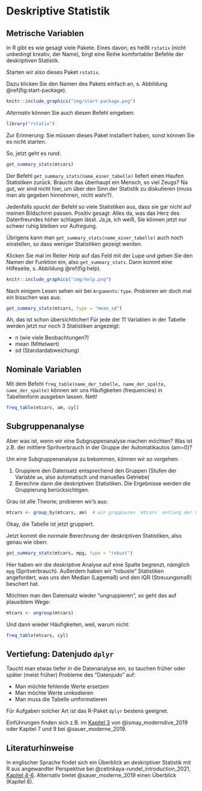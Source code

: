 


# Deskriptive Statistik


## Metrische Variablen

In R gibt es wie gesagt viele Pakete.
Eines davon, es heißt `rstatix` (nicht unbedingt kreativ, der Name),
birgt eine Reihe komfortabler Befehle der deskriptiven Statistik.


Starten wir also dieses Paket `rstatix`.

Dazu klicken Sie den Namen des Pakets einfach an, s. Abbildung \@ref(fig:start-package).


```r
knitr::include_graphics("img/start-package.png")
```


*Alternativ* können Sie auch diesen Befehl eingeben:


```r
library("rstatix")
```



Zur Erinnerung: Sie müssen dieses Paket installiert haben, sonst können Sie 
es nicht starten.


So, jetzt geht es rund:

```r
get_summary_stats(mtcars)
```



Der Befehl `get_summary_stats(name_einer_tabelle)` liefert einen Haufen
Statistiken zurück. Braucht das überhaupt ein Mensch, so viel Zeugs?
Na gut, wir sind nicht hier, 
um über den Sinn der Statistik zu diskutieren (muss man als gegeben hinnehmen, nicht wahr?).


Jedenfalls spuckt der Befehl so viele Statistiken aus, dass sie gar nicht auf meinen Bildschirm passen.
Positiv gesagt: Alles da, was das Herz des Datenfreundes höher schlagen lässt.
Ja,ja, ich weiß, Sie können jetzt nur schwer ruhig bleiben vor Aufregung.

Übrigens kann man `get_summary_stats(name_einer_tabelle)` auch noch einstellen,
so dass weniger Statistiken gezeigt werden.

Klicken Sie mal im Reiter *Help* auf das Feld mit der Lupe und geben Sie den Namen der Funktion ein,
also `get_summary_stats`.
Dann kommt eine Hilfeseite, s. Abbildung \@ref(fig:help).

```r
knitr::include_graphics("img/help.png")
```


Nach einigem Lesen sehen wir bei `Arguments`: `type`.
Probieren wir doch mal ein bisschen was aus:


```r
get_summary_stats(mtcars, type = "mean_sd")
```


Ah, das ist schon übersichtlicher! Für jede der 11 Variablen in der Tabelle werden jetzt 
nur noch 3 Statistiken angezeigt:

- n (wie viele Beobachtungen?)
- mean (Mittelwert)
- sd (Standardabweichung)



## Nominale Variablen

Mit dem Befehl `freq_table(name_der_tabelle, name_der_spalte, name_der_spalte)`
können wir uns Häufigkeiten (frequencies) in Tabellenform ausgeben lassen.
Nett!

```r
freq_table(mtcars, am, cyl)
```



## Subgruppenanalyse


Aber was ist, wenn wir eine Subgruppenanalyse machen möchten?
Was ist z.B. der mittlere Spritverbrauch in der Gruppe der Automatikautos (am=0)?

Um eine Subgruppenanalyse zu bekommen,
können wir so vorgehen:

1. Gruppiere den Datensatz entsprechend den Gruppen (Stufen der Variable `am`, also automatisch und manuelles Getriebe)
2. Berechne dann die deskriptiven Statistiken. Die Ergebnisse werden die Gruppierung berücksichtigen.

Grau ist alle Theorie; probieren wir's aus:

```r
mtcars <- group_by(mtcars, am)  # wir gruppieren `mtcars` entlang der Variable `am`
```

Okay, die Tabelle ist jetzt gruppiert.

Jetzt kommt die normale Berechnung der deskriptiven Statistiken,
also genau wie oben:



```r
get_summary_stats(mtcars, mpg, type = "robust")
```

Hier haben wir die deskriptive Analyse auf eine Spalte begrenzt, nämglich `mpg` (Spritverbrauch).
Außerdem haben wir "robuste" Statistiken angefordert,
was uns den Median (Lagemaß) und den IQR (Streuungsmaß) beschert hat.


Möchten man den Datensatz wieder "ungruppieren",
so geht das auf plausiblem Wege:

```r
mtcars <- ungroup(mtcars)
```


Und dann wieder Häufigkeiten,
weil, warum nicht:

```r
freq_table(mtcars, cyl)
```


## Vertiefung: Datenjudo `dplyr` 


Taucht man etwas tiefer in die Datenanalyse ein,
so tauchen früher oder später (meist früher) Probleme des "Datenjudo" auf:

- Man möchte fehlende Werte ersetzen
- Man möchte Werte umkodieren
- Man muss die Tabelle umformatieren

Für Aufgaben solcher Art ist das R-Paket `dplyr` bestens geeignet.


Einführungen finden sich z.B. im [Kapitel 3](https://moderndive.com/3-wrangling.html) von @ismay_moderndive_2019 oder Kapitel 7 und 9 bei @sauer_moderne_2019.




## Literaturhinweise


In englischer Sprache findet sich ein Überblick an deskriptiver Statistik mit R aus angewandter Perspektive bei @cetinkaya-rundel_introduction_2021, [Kapitel 4-6](https://openintro-ims.netlify.app/explore-numerical.html).
Alternativ bietet @sauer_moderne_2019 einen Überblick (Kapitel 8).

